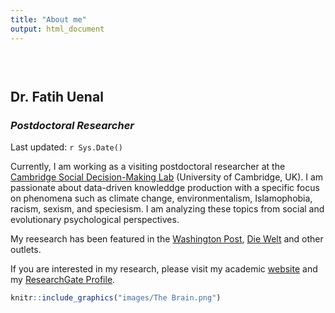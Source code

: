 ```yaml
---
title: "About me"
output: html_document
---
```


<style type="text/css">
.title {
  display: none;
}

#getting-started img {
  margin-right: 10px;
}

</style>

<div class="row" style="padding-top: 30px;">
<div class="col-sm-6">

# **Dr. Fatih Uenal**
### *Postdoctoral Researcher* {style="padding-top: 0px;"}

Last updated: `r Sys.Date()`


Currently, I am working as a visiting postdoctoral researcher at the [Cambridge Social Decision-Making Lab](https://www.sdmlab.psychol.cam.ac.uk/) (University of Cambridge, UK). I am passionate about data-driven knowleddge production  with a specific focus on phenomena such as climate change, environmentalism, Islamophobia, racism, sexism, and speciesism. I am analyzing these topics from social and evolutionary psychological perspectives. 

My reesearch has been featured in the [Washington Post](https://www.washingtonpost.com/world/europe/at-a-site-of-nazi-terror-muslim-refugees-reckon-with-germanys-past/2017/08/10/12e2c864-779b-11e7-8c17-533c52b2f014_story.html), [Die Welt](https://www.welt.de/politik/deutschland/plus197864753/Juden-und-Muslime-Quelle-des-Antisemitismus-hat-sich-gewandelt.html) and other outlets.

If you are interested in my research, please visit my academic [website](https://scholar.harvard.edu/fatih-uenal) and my [ResearchGate Profile](https://www.researchgate.net/profile/Fatih_Uenal).


</div>
<div class="col-sm-6">

<a href="https://scholar.harvard.edu/fatih-uenal">
```r
knitr::include_graphics("images/The Brain.png")
```
</a>


</div>
</div>
